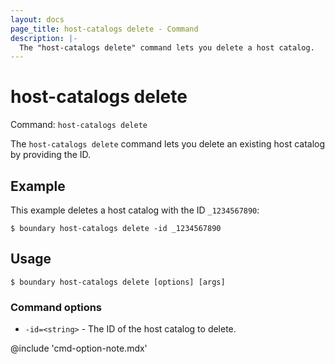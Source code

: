 ```yaml
---
layout: docs
page_title: host-catalogs delete - Command
description: |-
  The "host-catalogs delete" command lets you delete a host catalog.
---
```


# host-catalogs delete

Command: `host-catalogs delete`

The `host-catalogs delete` command lets you delete an existing host catalog by providing the ID.

## Example

This example deletes a host catalog with the ID `_1234567890`:

```shell-session
$ boundary host-catalogs delete -id _1234567890
```

## Usage

<CodeBlockConfig hideClipboard>

```shell-session
$ boundary host-catalogs delete [options] [args]
```

</CodeBlockConfig>

### Command options

- `-id=<string>` - The ID of the host catalog to delete.

@include 'cmd-option-note.mdx'